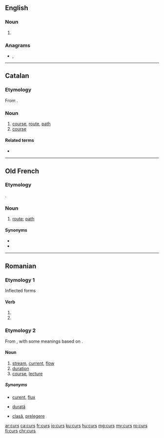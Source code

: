 {{also|cûrs}}
==English==

===Noun===
{{head|en|noun plural form}}

# {{plural of|cur|lang=en}}

===Anagrams===
* {{l|en|crus}}, {{l|en|scur}}

----

==Catalan==

===Etymology===
From {{etyl|la|ca}} {{m|la|cursus}}.

===Noun===
{{ca-noun|m}}

# [[course]], [[route]], [[path]]
# [[course]] {{gloss|learning program}}

====Related terms====
* {{l|ca|cursar}}

----

==Old French==

===Etymology===
{{etyl|la|fro}} {{m|la|cursus}}.

===Noun===
{{fro-noun|m}}

# [[route]]; [[path]]

====Synonyms====
* {{l|fro|route}}
* {{l|fro|voie}}

----

==Romanian==

===Etymology 1===
Inflected forms

====Verb====
{{head|ro|past participle}}

# {{past participle of|curge|lang=ro|nocat=1}}
# {{past participle of|cure|lang=ro|nocat=1}}

===Etymology 2===
From {{etyl|la|ro}} {{m|la|cursus}}, with some meanings based on {{etyl|fr|ro}} {{m|fr|cours}}.

====Noun====
{{ro-noun|n|cursuri}}

# [[stream]], [[current]], [[flow]]
# [[duration]]
# [[course]], [[lecture]]

=====Synonyms=====
* {{sense|stream|current}} [[curent]], [[flux]]
* {{sense|duration}} [[durată]]
* {{sense|course}} [[clasă]], [[prelegere]]

[[ar:curs]]
[[ca:curs]]
[[fr:curs]]
[[io:curs]]
[[ku:curs]]
[[hu:curs]]
[[mg:curs]]
[[my:curs]]
[[ro:curs]]
[[fi:curs]]
[[chr:curs]]